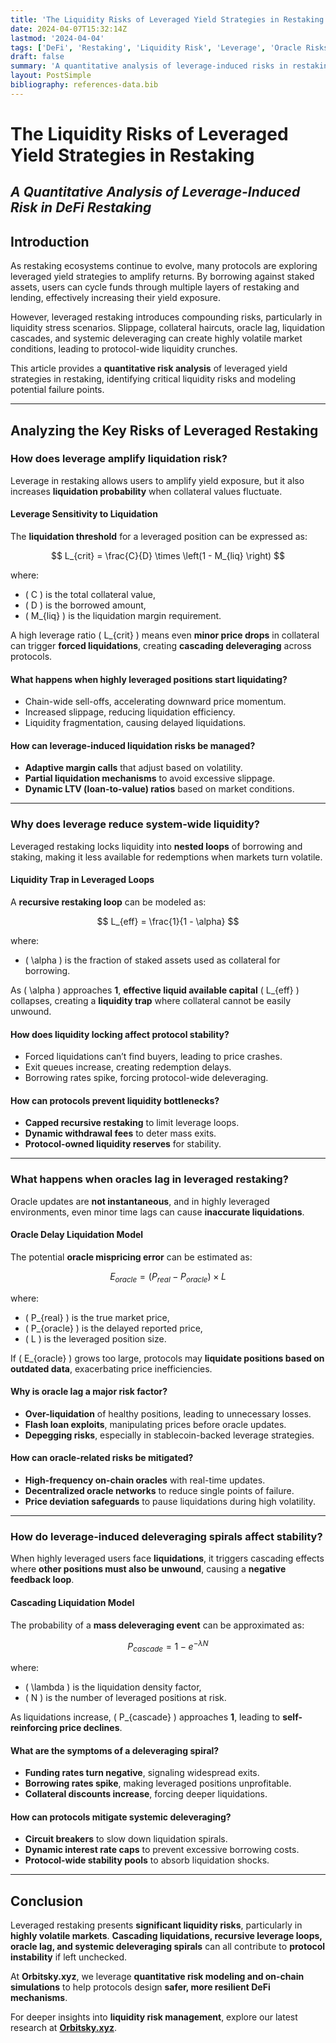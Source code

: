 ```yaml
---
title: 'The Liquidity Risks of Leveraged Yield Strategies in Restaking'
date: 2024-04-07T15:32:14Z
lastmod: '2024-04-04'
tags: ['DeFi', 'Restaking', 'Liquidity Risk', 'Leverage', 'Oracle Risks', 'Risk Management']
draft: false
summary: 'A quantitative analysis of leverage-induced risks in restaking, covering liquidation cascades, liquidity traps, oracle lag, and systemic deleveraging spirals.'
layout: PostSimple
bibliography: references-data.bib
---
```


# **The Liquidity Risks of Leveraged Yield Strategies in Restaking**
## *A Quantitative Analysis of Leverage-Induced Risk in DeFi Restaking*

## **Introduction**
As restaking ecosystems continue to evolve, many protocols are exploring leveraged yield strategies to amplify returns. By borrowing against staked assets, users can cycle funds through multiple layers of restaking and lending, effectively increasing their yield exposure.

However, leveraged restaking introduces compounding risks, particularly in liquidity stress scenarios. Slippage, collateral haircuts, oracle lag, liquidation cascades, and systemic deleveraging can create highly volatile market conditions, leading to protocol-wide liquidity crunches.

This article provides a **quantitative risk analysis** of leveraged yield strategies in restaking, identifying critical liquidity risks and modeling potential failure points.

---

## **Analyzing the Key Risks of Leveraged Restaking**

### **How does leverage amplify liquidation risk?**
Leverage in restaking allows users to amplify yield exposure, but it also increases **liquidation probability** when collateral values fluctuate.

#### **Leverage Sensitivity to Liquidation**
The **liquidation threshold** for a leveraged position can be expressed as:

$$
L_{crit} = \frac{C}{D} \times \left(1 - M_{liq} \right)
$$

where:
- \( C \) is the total collateral value,
- \( D \) is the borrowed amount,
- \( M_{liq} \) is the liquidation margin requirement.

A high leverage ratio \( L_{crit} \) means even **minor price drops** in collateral can trigger **forced liquidations**, creating **cascading deleveraging** across protocols.

#### **What happens when highly leveraged positions start liquidating?**
- Chain-wide sell-offs, accelerating downward price momentum.
- Increased slippage, reducing liquidation efficiency.
- Liquidity fragmentation, causing delayed liquidations.

#### **How can leverage-induced liquidation risks be managed?**
- **Adaptive margin calls** that adjust based on volatility.
- **Partial liquidation mechanisms** to avoid excessive slippage.
- **Dynamic LTV (loan-to-value) ratios** based on market conditions.

---

### **Why does leverage reduce system-wide liquidity?**
Leveraged restaking locks liquidity into **nested loops** of borrowing and staking, making it less available for redemptions when markets turn volatile.

#### **Liquidity Trap in Leveraged Loops**
A **recursive restaking loop** can be modeled as:

$$
L_{eff} = \frac{1}{1 - \alpha}
$$

where:
- \( \alpha \) is the fraction of staked assets used as collateral for borrowing.

As \( \alpha \) approaches **1**, **effective liquid available capital** \( L_{eff} \) collapses, creating a **liquidity trap** where collateral cannot be easily unwound.

#### **How does liquidity locking affect protocol stability?**
- Forced liquidations can’t find buyers, leading to price crashes.
- Exit queues increase, creating redemption delays.
- Borrowing rates spike, forcing protocol-wide deleveraging.

#### **How can protocols prevent liquidity bottlenecks?**
- **Capped recursive restaking** to limit leverage loops.
- **Dynamic withdrawal fees** to deter mass exits.
- **Protocol-owned liquidity reserves** for stability.

---

### **What happens when oracles lag in leveraged restaking?**
Oracle updates are **not instantaneous**, and in highly leveraged environments, even minor time lags can cause **inaccurate liquidations**.

#### **Oracle Delay Liquidation Model**
The potential **oracle mispricing error** can be estimated as:

$$
E_{oracle} = \left( P_{real} - P_{oracle} \right) \times L
$$

where:
- \( P_{real} \) is the true market price,
- \( P_{oracle} \) is the delayed reported price,
- \( L \) is the leveraged position size.

If \( E_{oracle} \) grows too large, protocols may **liquidate positions based on outdated data**, exacerbating price inefficiencies.

#### **Why is oracle lag a major risk factor?**
- **Over-liquidation** of healthy positions, leading to unnecessary losses.
- **Flash loan exploits**, manipulating prices before oracle updates.
- **Depegging risks**, especially in stablecoin-backed leverage strategies.

#### **How can oracle-related risks be mitigated?**
- **High-frequency on-chain oracles** with real-time updates.
- **Decentralized oracle networks** to reduce single points of failure.
- **Price deviation safeguards** to pause liquidations during high volatility.

---

### **How do leverage-induced deleveraging spirals affect stability?**
When highly leveraged users face **liquidations**, it triggers cascading effects where **other positions must also be unwound**, causing a **negative feedback loop**.

#### **Cascading Liquidation Model**
The probability of a **mass deleveraging event** can be approximated as:

$$
P_{cascade} = 1 - e^{-\lambda N}
$$

where:
- \( \lambda \) is the liquidation density factor,
- \( N \) is the number of leveraged positions at risk.

As liquidations increase, \( P_{cascade} \) approaches **1**, leading to **self-reinforcing price declines**.

#### **What are the symptoms of a deleveraging spiral?**
- **Funding rates turn negative**, signaling widespread exits.
- **Borrowing rates spike**, making leveraged positions unprofitable.
- **Collateral discounts increase**, forcing deeper liquidations.

#### **How can protocols mitigate systemic deleveraging?**
- **Circuit breakers** to slow down liquidation spirals.
- **Dynamic interest rate caps** to prevent excessive borrowing costs.
- **Protocol-wide stability pools** to absorb liquidation shocks.

---

## **Conclusion**
Leveraged restaking presents **significant liquidity risks**, particularly in **highly volatile markets**. **Cascading liquidations, recursive leverage loops, oracle lag, and systemic deleveraging spirals** can all contribute to **protocol instability** if left unchecked.

At **Orbitsky.xyz**, we leverage **quantitative risk modeling and on-chain simulations** to help protocols design **safer, more resilient DeFi mechanisms**.

For deeper insights into **liquidity risk management**, explore our latest research at **[Orbitsky.xyz](https://Orbitsky.xyz)**.
